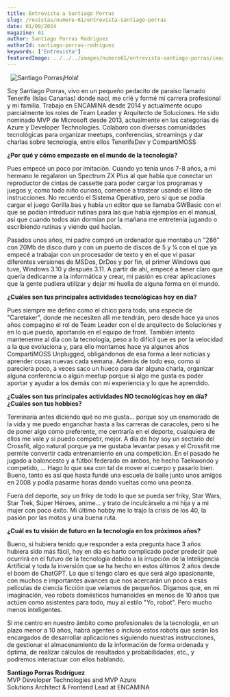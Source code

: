 ---
title: Entrevista a Santiago Porras
slug: /revistas/numero-61/entrevista-santiago-porras
date: 01/09/2024
magazine: 61
author: Santiago Porras Rodriguez
authorId: santiago-porras-rodriguez
keywords: ['Entrevista']
featuredImage: ../../../images/numero61/entrevista-santiago-porras/image1.png
---

 
![Santiago Porras](../../../images/numero61/entrevista-santiago-porras/image1.png#author)¡Hola! 
 
Soy Santiago Porras, vivo en un pequeño pedacito de paraíso llamado Tenerife (Islas Canarias) donde nací, me crié y formé mi carrera profesional y mi familia. 
Trabajo en ENCAMINA desde 2014 y actualmente ocupo parcialmente los roles de Team Leader y Arquitecto de Soluciones.
He sido nominado MVP de Microsoft desde 2013, actualmente en las categorías de Azure y Developer Technologies.
Colaboro con diversas comunidades tecnológicas para organizar meetups, conferencias, streamings y dar charlas sobre tecnología, entre ellos TenerifeDev y CompartiMOSS


**¿Por qué y cómo empezaste en el mundo de la tecnología?** 

Pues empecé un poco por imitación. Cuando yo tenía unos 7-8 años, a mi
hermano le regalaron un Spectrum ZX Plus al que había que conectar un
reproductor de cintas de cassette para poder cargar los programas y
juegos y, como todo niño curioso, comencé a trastear usando el libro de
instrucciones. No recuerdo el Sistema Operativo, pero sí que se podía
cargar el juego Gorilla.bas y había un editor que se llamaba GWBasic con
el que se podían introducir rutinas para las que había ejemplos en el
manual, así que cuando todos aún dormían por la mañana me entretenía
jugando o escribiendo rutinas y viendo qué hacían.

Pasados unos años, mi padre compró un ordenador que montaba un "286" con
20Mb de disco duro y con un puerto de discos de 5 y ¼ con el que ya
empecé a trabajar con un procesador de texto y en el que vi pasar
diferentes versiones de MSDos, DrDos y por fin, el primer Windows que
tuve, Windows 3.10 y después 3.11. A partir de ahí, empecé a tener claro
que quería dedicarme a la informática y crear, mi pasión es crear
aplicaciones que la gente pudiera utilizar y dejar mi huella de alguna
forma en el mundo.

**¿Cuáles son tus principales actividades tecnológicas hoy en día?** 

Pues siempre me defino como el chico para todo, una especie de
"Caretaker", donde me necesiten allí me tendrán, pero desde hace ya unos
años compagino el rol de Team Leader con el de arquitecto de Soluciones
y en lo que puedo, aportando en el equipo de front. También intento
mantenerme al día con la tecnología, peso a lo difícil que es por la
velocidad a la que evoluciona y, para ello montamos hace ya algunos años
CompartiMOSS Unplugged, obligándonos de esa forma a leer noticias y
aprender cosas nuevas cada semana. Además de todo eso, como si pareciera
poco, a veces saco un hueco para dar alguna charla, organizar alguna
conferencia o algún meetup porque si algo me gusta es poder aportar y
ayudar a los demás con mi experiencia y lo que he aprendido.

**¿Cuáles son tus principales actividades NO tecnológicas hoy en día?
¿Cuáles son tus hobbies?** 

Terminaría antes diciendo qué no me gusta... porque soy un enamorado de
la vida y me puedo enganchar hasta a las carreras de caracoles, pero si
he de poner algo como preferente, me centraría en el deporte, cualquiera
de ellos me vale y si puedo competir, mejor. A día de hoy soy un
sectario del Crossfit, algo natural porque ya me gustaba levantar pesas
y el Crossfit me permite convertir cada entrenamiento en una
competición. En el pasado he jugado a baloncesto y a fútbol federado en
ambos, he hecho Taekwondo y competido, ... Hago lo que sea con tal de
mover el cuerpo y pasarlo bien. Bueno, tanto es así que hasta fundé una
escuela de baile junto unos amigos en 2008 y podía pasarme horas dando
vueltas como una peonza.

Fuera del deporte, soy un friky de todo lo que se pueda ser friky, Star
Wars, Star Trek, Súper Héroes, anime... y trato de inculcárselo a mi
hija y a mi mujer con poco éxito. Mi último hobby me lo trajo la crisis
de los 40, la pasión por las motos y una buena ruta.

**¿Cuál es tu visión de futuro en la tecnología en los próximos años?** 

Bueno, si hubiera tenido que responder a esta pregunta hace 3 años
hubiera sido más fácil, hoy en día es harto complicado poder predecir
qué ocurrirá en el futuro de la tecnología debido a la irrupción de la
Inteligencia Artificial y toda la inversión que se ha hecho en estos
últimos 2 años desde el boom de ChatGPT. Lo que sí tengo claro es que
será algo apasionante, con muchos e importantes avances que nos
acercarán un poco a esas películas de ciencia ficción que veíamos de
pequeños. Digamos que, en mi imaginación, veo robots domésticos
humanoides en menos de 10 años que actúen como asistentes para todo, muy
al estilo "Yo, robot". Pero mucho menos inteligentes.

Si me centro en nuestro ámbito como profesionales de la tecnología, en
un plazo menor a 10 años, habrá agentes o incluso estos robots que serán
los encargados de desarrollar aplicaciones siguiendo nuestras
instrucciones, de gestionar el almacenamiento de la información de forma
ordenada y óptima, de realizar cálculos de resultados y probabilidades,
etc., y podremos interactuar con ellos hablando.

**Santiago Porras Rodríguez** <br />
MVP Developer Technologies and MVP Azure <br />
Solutions Architect & Frontend Lead at ENCAMINA


